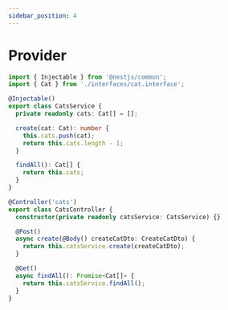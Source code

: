 ```yaml
---
sidebar_position: 4
---
```


# Provider

```ts
import { Injectable } from '@nestjs/common';
import { Cat } from './interfaces/cat.interface';

@Injectable()
export class CatsService {
  private readonly cats: Cat[] = [];

  create(cat: Cat): number {
    this.cats.push(cat);
    return this.cats.length - 1;
  }

  findAll(): Cat[] {
    return this.cats;
  }
}
```

```ts
@Controller('cats')
export class CatsController {
  constructor(private readonly catsService: CatsService) {}

  @Post()
  async create(@Body() createCatDto: CreateCatDto) {
    return this.catsService.create(createCatDto);
  }

  @Get()
  async findAll(): Promise<Cat[]> {
    return this.catsService.findAll();
  }
}
```